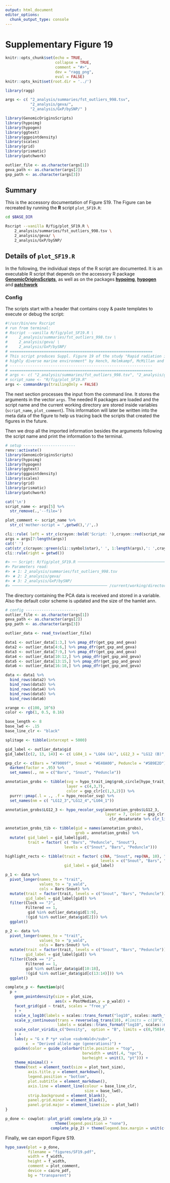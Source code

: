 ```yaml
---
output: html_document
editor_options:
  chunk_output_type: console
---
```

# Supplementary Figure 19

```r
knitr::opts_chunk$set(echo = TRUE,
                      collapse = TRUE,
                      comment = "#>",
                      dev = "ragg_png",
                      eval = FALSE)
knitr::opts_knit$set(root.dir = '../')

library(ragg)
```


```r
args <- c( "2_analysis/summaries/fst_outliers_998.tsv",
           "2_analysis/geva/",
           "2_analysis/GxP/bySNP/" )

library(GenomicOriginsScripts)
library(hypoimg)
library(hypogen)
library(ggtext)
library(ggpointdensity)
library(scales)
library(grid)
library(prismatic)
library(patchwork)

outlier_file <- as.character(args[1])
geva_path <- as.character(args[2])
gxp_path <- as.character(args[3])
```

## Summary

This is the accessory documentation of Figure S19.
The Figure can be recreated by running the **R** script `plot_SF19.R`:

```sh
cd $BASE_DIR

Rscript --vanilla R/fig/plot_SF19.R \
    2_analysis/summaries/fst_outliers_998.tsv \
    2_analysis/geva/ \
    2_analysis/GxP/bySNP/
```

## Details of `plot_SF19.R`

In the following, the individual steps of the R script are documented.
It is an executable R script that depends on the accessory R package [**GenomicOriginsScripts**](https://k-hench.github.io/GenomicOriginsScripts), as well as on the packages [**hypoimg**](https://k-hench.github.io/hypoimg), [**hypogen**](https://k-hench.github.io/hypogen) and [**patchwork**](https://patchwork.data-imaginist.com/)

### Config

The scripts start with a header that contains copy & paste templates to execute or debug the script:

```r
#!/usr/bin/env Rscript
# run from terminal:
# Rscript --vanilla R/fig/plot_SF19.R \
#     2_analysis/summaries/fst_outliers_998.tsv \
#     2_analysis/geva/ \
#     2_analysis/GxP/bySNP/
# ===============================================================
# This script produces Suppl. Figure 19 of the study "Rapid radiation in a
# highly diverse marine environment" by Hench, Helmkampf, McMillan and Puebla
# ---------------------------------------------------------------
# ===============================================================
# args <- c( "2_analysis/summaries/fst_outliers_998.tsv", "2_analysis/geva/", "2_analysis/GxP/bySNP/" )
# script_name <- "R/fig/plot_SF19.R"
args <- commandArgs(trailingOnly = FALSE)
```

The next section processes the input from the command line.
It stores the arguments in the vector `args`.
The needed R packages are loaded and the script name and the current working directory are stored inside variables (`script_name`, `plot_comment`).
This information will later be written into the meta data of the figure to help us tracing back the scripts that created the figures in the future.

Then we drop all the imported information besides the arguments following the script name and print the information to the terminal.

```r
# setup -----------------------
renv::activate()
library(GenomicOriginsScripts)
library(hypoimg)
library(hypogen)
library(ggtext)
library(ggpointdensity)
library(scales)
library(grid)
library(prismatic)
library(patchwork)

cat('\n')
script_name <- args[5] %>%
  str_remove(.,'--file=')

plot_comment <- script_name %>%
  str_c('mother-script = ',getwd(),'/',.)

cli::rule( left = str_c(crayon::bold('Script: '),crayon::red(script_name)))
args = args[7:length(args)]
cat(' ')
cat(str_c(crayon::green(cli::symbol$star),' ', 1:length(args),': ',crayon::green(args),'\n'))
cli::rule(right = getwd())
```

```r
#> ── Script: R/fig/plot_SF19.R ────────────────────────────────────────────
#> Parameters read:
#> ★ 1: 2_analysis/summaries/fst_outliers_998.tsv
#> ★ 2: 2_analysis/geva/
#> ★ 3: 2_analysis/GxP/bySNP/
#> ────────────────────────────────────────── /current/working/directory ──
```

The directory containing the PCA data is received and stored in a variable.
Also the default color scheme is updated and the size of the hamlet ann.

```r
# config -----------------------
outlier_file <- as.character(args[1])
geva_path <- as.character(args[2])
gxp_path <- as.character(args[3])
```


```r
outlier_data <- read_tsv(outlier_file)

data1 <- outlier_data[1:3,] %>% pmap_dfr(get_gxp_and_geva)
data2 <- outlier_data[4:6,] %>% pmap_dfr(get_gxp_and_geva)
data3 <- outlier_data[7:9,] %>% pmap_dfr(get_gxp_and_geva)
data4 <- outlier_data[10:12,] %>% pmap_dfr(get_gxp_and_geva)
data5 <- outlier_data[13:15,] %>% pmap_dfr(get_gxp_and_geva)
data6 <- outlier_data[16:18,] %>% pmap_dfr(get_gxp_and_geva)
```


```r
data <- data1 %>%
  bind_rows(data2) %>%
  bind_rows(data3) %>%
  bind_rows(data4) %>%
  bind_rows(data5) %>%
  bind_rows(data6)
```


```r
xrange <- c(100, 10^6)
color <- rgb(1, 0.5, 0.16)
```


```r
base_length <- 8
base_lwd <- .15
base_line_clr <- "black"
```


```r
splitage <- tibble(intercept = 5000)
```


```r
gid_label <- outlier_data$gid
gid_label[c(2, 13, 14)] <- c( LG04_1 = "LG04 (A)", LG12_3 = "LG12 (B)", LG12_4 = "LG12 (C)" )
```


```r
gxp_clr <- c(Bars = "#79009f", Snout = "#E48A00", Peduncle = "#5B9E2D") %>%
  darken(factor = .95) %>%
  set_names(., nm = c("Bars", "Snout", "Peduncle"))
```


```r
annotation_grobs <- tibble(svg = hypo_trait_img$grob_circle[hypo_trait_img$trait %in% c( 'Snout', 'Bars', 'Peduncle')],
                           layer = c(4,3,7),
                           color = gxp_clr[c(1,3,2)]) %>%
  purrr::pmap(.l = ., .f = hypo_recolor_svg) %>%
  set_names(nm = c( "LG12_3","LG12_4","LG04_1"))
```


```r
annotation_grobs$LG12_3 <- hypo_recolor_svg(annotation_grobs$LG12_3,
                                            layer = 7, color = gxp_clr[[1]] %>%
                                              clr_desaturate %>% clr_lighten(.25))
```


```r
annotation_grobs_tib <- tibble(gid = names(annotation_grobs),
                               grob = annotation_grobs) %>%
  mutate( gid_label = gid_label[gid],
          trait = factor( c( "Bars", "Peduncle", "Snout"),
                          levels = c("Snout", "Bars", "Peduncle")))
```


```r
highlight_rects <- tibble(trait = factor( c(NA, "Snout", rep(NA, 10), "Bars", "Peduncle", rep(NA, 4)),
                                          levels = c("Snout", "Bars", "Peduncle")),
                          gid_label = gid_label)
```


```r
p_1 <- data %>%
  pivot_longer(names_to = "trait",
               values_to = "p_wald",
               cols = Bars:Snout) %>%
  mutate(trait = factor(trait, levels = c("Snout", "Bars", "Peduncle")),
         gid_label = gid_label[gid]) %>%
  filter(Clock == "J",
         Filtered == 1,
          gid %in% outlier_data$gid[1:9],
         !(gid %in% outlier_data$gid[2])) %>%
  ggplot()
```


```r
p_2 <- data %>%
  pivot_longer(names_to = "trait",
               values_to = "p_wald",
               cols = Bars:Snout) %>%
  mutate(trait = factor(trait, levels = c("Snout", "Bars", "Peduncle")),
         gid_label = gid_label[gid]) %>%
  filter(Clock == "J",
         Filtered == 1,
         gid %in% outlier_data$gid[10:18],
         !(gid %in% outlier_data$gid[c(13:14)])) %>%
  ggplot()
```


```r
complete_p <- function(p){
  p +
    geom_pointdensity(size = plot_size,
                      aes(x = PostMedian,y = p_wald)) +
    facet_grid(gid ~ trait, scales = "free_y"
    ) +
    scale_x_log10(labels = scales::trans_format("log10", scales::math_format(10^.x))) +
    scale_y_continuous(trans = reverselog_trans(10), #limits = c(10^0, 10^-90),
                       labels = scales::trans_format("log10", scales::math_format(10^.x))) +
    scale_color_viridis_c("Density",  option = "B", limits = c(0,750)#, limits = c(0,1100)
    ) +
    labs(y = "G x P *p* value <sub>Wald</sub>",
         x  = "Derived allele age (generations)") +
    guides(color = guide_colorbar(title.position = "top",
                                  barwidth = unit(.4, "npc"),
                                  barheight = unit(3, "pt"))) +
    theme_minimal() +
    theme(text = element_text(size = plot_text_size),
          axis.title.y = element_markdown(),
          legend.position = "bottom",
          plot.subtitle = element_markdown(),
          axis.line = element_line(colour = base_line_clr,
                                   size = base_lwd),
          strip.background = element_blank(),
          panel.grid.minor = element_blank(),
          panel.grid.major = element_line(size = plot_lwd))
}
```


```r
p_done <- cowplot::plot_grid( complete_p(p_1) +
                      theme(legend.position = "none"),
                    complete_p(p_2) + theme(legend.box.margin = unit(c(7,0,7,0),"pt")))
```

Finally, we can export Figure S19.

```r
hypo_save(plot = p_done,
          filename = "figures/SF19.pdf",
          width = f_width,
          height = f_width,
          comment = plot_comment,
          device = cairo_pdf,
          bg = "transparent")
```
